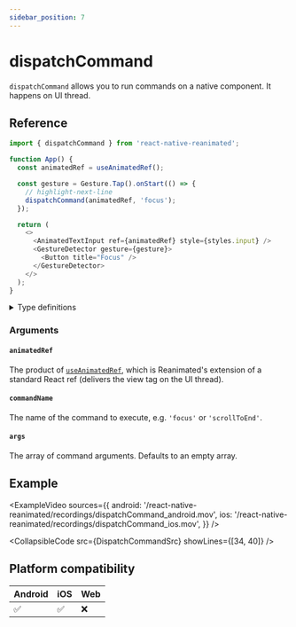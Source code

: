 ```yaml
---
sidebar_position: 7
---
```


# dispatchCommand


`dispatchCommand` allows you to run commands on a native component. It happens on UI thread.

## Reference

```javascript
import { dispatchCommand } from 'react-native-reanimated';

function App() {
  const animatedRef = useAnimatedRef();

  const gesture = Gesture.Tap().onStart(() => {
    // highlight-next-line
    dispatchCommand(animatedRef, 'focus');
  });

  return (
    <>
      <AnimatedTextInput ref={animatedRef} style={styles.input} />
      <GestureDetector gesture={gesture}>
        <Button title="Focus" />
      </GestureDetector>
    </>
  );
}
```

<details>
<summary>Type definitions</summary>

```typescript
function dispatchCommand<T extends Component>(
  animatedRef: AnimatedRef<T>,
  commandName: string,
  args?: unknown[]
) => void;
```

</details>

### Arguments

#### `animatedRef`

The product of [`useAnimatedRef`](/docs/core/useAnimatedRef), which is Reanimated's extension of a standard React ref (delivers the view tag on the UI thread).

#### `commandName`

The name of the command to execute, e.g. `'focus'` or `'scrollToEnd'`.

#### `args` <Optional />

The array of command arguments. Defaults to an empty array.

## Example

<ExampleVideo
  sources={{
    android: '/react-native-reanimated/recordings/dispatchCommand_android.mov',
    ios: '/react-native-reanimated/recordings/dispatchCommand_ios.mov',
  }}
/>

<CollapsibleCode src={DispatchCommandSrc} showLines={[34, 40]} />

## Platform compatibility

<div className="platform-compatibility">

| Android | iOS | Web |
| ------- | --- | --- |
| ✅      | ✅  | ❌  |

</div>
